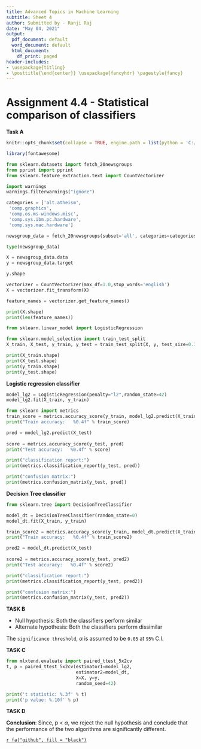 ---
title: Advanced Topics in Machine Learning
subtitle: Sheet 4
author: Submitted by - Ranji Raj
date: "May 04, 2021"
output:
  pdf_document: default
  word_document: default
  html_document:
    df_print: paged
header-includes:
- \usepackage{titling}
- \posttitle{\end{center}} \usepackage{fancyhdr} \pagestyle{fancy} 
---
# **Assignment 4.4 - Statistical comparison of classifiers**
__Task A__

```{r setup, include=FALSE}
knitr::opts_chunk$set(collapse = TRUE, engine.path = list(python = 'C:/Users/User/AppData/Local/Programs/Python/Python39/python.exe'))
```

```{r echo=FALSE, message=FALSE, warning=FALSE, out.width = '70%', fig.align="center", results='hide'}
library(fontawesome)
```

```{python echo=FALSE, message=FALSE, warning=FALSE, out.width = '70%', fig.align="center", results='hide'}

from sklearn.datasets import fetch_20newsgroups
from pprint import pprint
from sklearn.feature_extraction.text import CountVectorizer

import warnings
warnings.filterwarnings("ignore")

```

```{python echo=FALSE, message=FALSE, warning=FALSE, out.width = '70%', fig.align="center", results='hide'}

categories = ['alt.atheism',
 'comp.graphics',
 'comp.os.ms-windows.misc',
 'comp.sys.ibm.pc.hardware',
 'comp.sys.mac.hardware']
```

```{python echo=FALSE, message=FALSE, warning=FALSE, out.width = '70%', fig.align="center", results='hide'}
newsgroup_data = fetch_20newsgroups(subset='all', categories=categories,shuffle=True, random_state=42,remove=('headers', 'footers', 'quotes'))

type(newsgroup_data)
```

```{python echo=FALSE, message=FALSE, warning=FALSE, out.width = '70%', fig.align="center", results='hide'}

X = newsgroup_data.data
y = newsgroup_data.target

y.shape
```


```{python echo=FALSE, message=FALSE, warning=FALSE, out.width = '70%', fig.align="center", results='hide'}
vectorizer = CountVectorizer(max_df=1.0,stop_words='english')
X = vectorizer.fit_transform(X)

feature_names = vectorizer.get_feature_names()

print(X.shape)
print(len(feature_names))

```

```{python echo=FALSE, message=FALSE, warning=FALSE, out.width = '70%', fig.align="center", results='hide'}
from sklearn.linear_model import LogisticRegression

from sklearn.model_selection import train_test_split
X_train, X_test, y_train, y_test = train_test_split(X, y, test_size=0.33, shuffle=True, stratify= y,random_state=42)

print(X_train.shape)
print(X_test.shape)
print(y_train.shape)
print(y_test.shape)
```

__Logistic regression classifier__

```{python echo=FALSE, message=FALSE, warning=FALSE, out.width = '70%', fig.align="center", results='hide'}

model_lg2 = LogisticRegression(penalty="l2",random_state=42)
model_lg2.fit(X_train, y_train)
```


```{python echo=FALSE, message=FALSE, warning=FALSE, out.width = '70%', fig.align="center"}

from sklearn import metrics
train_score = metrics.accuracy_score(y_train, model_lg2.predict(X_train))
print("Train accuracy:   %0.4f" % train_score)

pred = model_lg2.predict(X_test)
    
score = metrics.accuracy_score(y_test, pred)
print("Test accuracy:   %0.4f" % score)

print("classification report:")
print(metrics.classification_report(y_test, pred))

print("confusion matrix:")
print(metrics.confusion_matrix(y_test, pred))
```
__Decision Tree classifier__

```{python echo=FALSE, message=FALSE, warning=FALSE, out.width = '70%', fig.align="center", results='hide'}
from sklearn.tree import DecisionTreeClassifier

model_dt = DecisionTreeClassifier(random_state=0)
model_dt.fit(X_train, y_train)
```


```{python echo=FALSE, message=FALSE, warning=FALSE, out.width = '70%', fig.align="center"}
train_score2 = metrics.accuracy_score(y_train, model_dt.predict(X_train))
print("Train accuracy:   %0.4f" % train_score2)

pred2 = model_dt.predict(X_test)
    
score2 = metrics.accuracy_score(y_test, pred2)
print("Test accuracy:   %0.4f" % score2)

print("classification report:")
print(metrics.classification_report(y_test, pred2))

print("confusion matrix:")
print(metrics.confusion_matrix(y_test, pred2))
```
__TASK B__

- Null hypothesis: Both the classifiers perform similar
- Alternate hypothesis: Both the classifiers perform dissimilar

The `significance threshold`, $\alpha$ is assumed to be `0.05` at `95%` C.I.

__TASK C__

```{python echo=FALSE, message=FALSE, warning=FALSE, out.width = '70%', fig.align="center"}
from mlxtend.evaluate import paired_ttest_5x2cv
t, p = paired_ttest_5x2cv(estimator1=model_lg2,
                          estimator2=model_dt,
                          X=X, y=y,
                          random_seed=42)

print('t statistic: %.3f' % t)
print('p value: %.10f' % p)
```
__TASK D__

__Conclusion__: Since, p < $\alpha$, we reject the null hypothesis and conclude that the performance of the two algorithms are significantly different.


[`r fa("github", fill = "black")`](https://github.com/ranjiGT/ATiML-amendments)